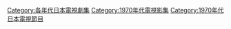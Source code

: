 


[[Category:各年代日本電視劇集|Category:各年代日本電視劇集]]
[[Category:1970年代電視影集|Category:1970年代電視影集]]
[[Category:1970年代日本電視節目|Category:1970年代日本電視節目]]